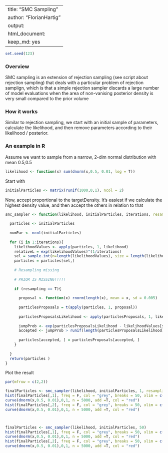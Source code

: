 
---
title: "SMC Sampling"
author: "FlorianHartig"
output:
  html_document:
    keep_md: yes
---


```r
set.seed(123)
```


### Overview

SMC sampling is an extension of rejection sampling (see script about rejection sampling) that deals with a particular problem of rejection samplign, which is that a simple rejection sampler discards a large number of model evaluations when the area of non-vanising posterior density is very small compared to the prior volume

### How it works

Similar to rejection sampling, we start with an initial sample of parameters, calculate the likelihood, and then remove parameters according to their likelihood / posterior.

### An example in R

Assume we want to sample from a narrow, 2-dim normal distribution with mean 0.5,0.5

```r
likelihood <- function(x) sum(dnorm(x,0.5, 0.01, log = T))
```

Start with 

```r
initialParticles <- matrix(runif(1000,0,1), ncol = 2)

```

Now, accept proportional to the targetDensity. It's easiest if we calculate the highest density value, and then accept the others in relation to that


```r

smc_sampler <- function(likelihood, initialParticles, iterations, resampling = T){
 
  particles <- initialParticles
 
  numPar <- ncol(initialParticles)
 
  for (i in 1:iterations){
    likelihoodValues <- apply(particles, 1, likelihood)
    relativeL = exp(likelihoodValues)^(1/iterations)
    sel = sample.int(n=length(likelihoodValues), size = length(likelihoodValues), replace = T, prob = relativeL)
    particles = particles[sel,]
   
    # Resampling missing
   
    # PRIOR IS MISSING!!!!!
   
    if (resampling == T){
       
      proposal <- function(x) rnorm(length(x), mean = x, sd = 0.005)
   
      particlesProposals = t(apply(particles, 1, proposal))
   
      particlesProposalsLikelihood <- apply(particlesProposals, 1, likelihood)
 
      jumpProb <- exp(particlesProposalsLikelihood - likelihoodValues[sel])
      accepted <- jumpProb > runif(length(particlesProposalsLikelihood), 0 ,1)
     
      particles[accepted, ] = particlesProposals[accepted, ]
    }
   
  }
  return(particles )
}


```

Plot the result

```r
par(mfrow = c(2,2))

finalParticles <- smc_sampler(likelihood, initialParticles, 1, resampling = F)
hist(finalParticles[,1], freq = F, col = "grey", breaks = 50, xlim = c(0,1), main = "Rejection Sampler")
curve(dnorm(x,0.5, 0.01),0,1, n = 5000, add =T, col = "red")
hist(finalParticles[,2], freq = F, col = "grey", breaks = 50, xlim = c(0,1), main = "Rejection Sampler")
curve(dnorm(x,0.5, 0.01),0,1, n = 5000, add =T, col = "red")



finalParticles <- smc_sampler(likelihood, initialParticles, 50)
hist(finalParticles[,1], freq = F, col = "grey", breaks = 50, xlim = c(0,1), main = "SMC Sampler")
curve(dnorm(x,0.5, 0.01),0,1, n = 5000, add =T, col = "red")
hist(finalParticles[,2], freq = F, col = "grey", breaks = 50, xlim = c(0,1), main = "SMC Sampler")
curve(dnorm(x,0.5, 0.01),0,1, n = 5000, add =T, col = "red")

```

